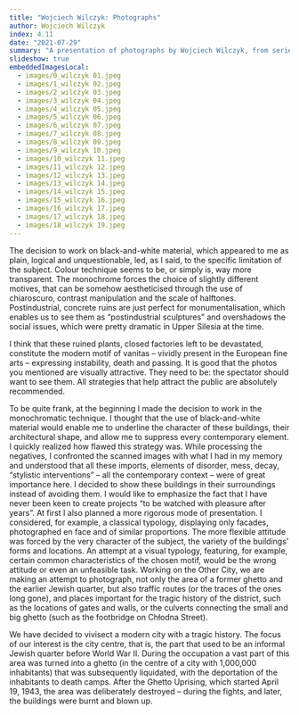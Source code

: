 ```yaml
---
title: "Wojciech Wilczyk: Photographs"
author: Wojciech Wilczyk
index: 4.11
date: "2021-07-29"
summary: "A presentation of photographs by Wojciech Wilczyk, from series Silesia in Black and White, There is No Such Thing as an Innocent Eye and Other City"
slideshow: true
embeddedImagesLocal:
  - images/0_wilczyk 01.jpeg
  - images/1_wilczyk 02.jpeg
  - images/2_wilczyk 03.jpeg
  - images/3_wilczyk 04.jpeg
  - images/4_wilczyk 05.jpeg
  - images/5_wilczyk 06.jpeg
  - images/6_wilczyk 07.jpeg
  - images/7_wilczyk 08.jpeg
  - images/8_wilczyk 09.jpeg
  - images/9_wilczyk 10.jpeg
  - images/10_wilczyk 11.jpeg
  - images/11_wilczyk 12.jpeg
  - images/12_wilczyk 13.jpeg
  - images/13_wilczyk 14.jpeg
  - images/14_wilczyk 15.jpeg
  - images/15_wilczyk 16.jpeg
  - images/16_wilczyk 17.jpeg
  - images/17_wilczyk 18.jpeg
  - images/18_wilczyk 19.jpeg
---
```


<TitleSlide title="Wojciech Wilczyk: Photographs" />

<FullscreenImageSlide
  image={props.localImages[4]}
  caption="Elżbieta Janicka & Wojciech Wilczyk, *New Town*, Śliska St., 15.04.11"
/>

<SplitSlide>
  <CenterImageSlide
    image={props.localImages[6]}
    caption="Wojciech Wilczyk, *Silesia in Black and White*, Bytom-Bobrek, Pasteur St. (Bobrek Steel Mill), 15.03.2003"
  />
  <CenterImageSlide
    image={props.localImages[8]}
    caption="Wojciech Wilczyk, *Silesia in Black and White*, Zabrze – Biskupice,Ogrodowa St., 1.02.2001"
  />
</SplitSlide>

<TextSlide>
<Quote>The decision to work on black-and-white material, which appeared to me as plain, logical and unquestionable, led, as I said, to the specific limitation of the subject. Colour technique seems to be, or simply is, way more transparent. The monochrome forces the choice of slightly different motives, that can be somehow aestheticised through the use of chiaroscuro, contrast manipulation and the scale of halftones. Postindustrial, concrete ruins are just perfect for monumentalisation, which enables us to see them as “postindustrial sculptures” and overshadows the social issues, which were pretty dramatic in Upper Silesia at the time.</Quote>
</TextSlide>

<CenterImageSlide
    image={props.localImages[5]}
    caption="Wojciech Wilczyk, *Silesia in Black and White*, Bytom - Bobrek, carbide factory, 8.12.2002"
  />

<SplitSlide>
    <TextSlide>
  <Quote>I think that these ruined plants, closed factories left to be devastated, constitute the modern motif of vanitas – vividly present in the European fine arts – expressing instability, death and passing. It is good that the photos you mentioned are visually attractive. They need to be: the spectator should want to see them. All strategies that help attract the public are absolutely recommended.</Quote>
  </TextSlide>

  <CenterImageSlide
    image={props.localImages[7]}
    caption="Wojciech Wilczyk, *Silesia in Black and White*,  Swietochłowice – hard coal mine Polska, 25.03.2001"
  />
</SplitSlide>

<FullscreenImageSlide
    image={props.localImages[11]}
    caption="Wojciech Wilczyk, *There is No Such Thing as an Innocent Eye*, Maków Mazowiecki, beit midrash, 29.04.07"
  />

<TextSlide>
<Quote>To be quite frank, at the beginning I made the decision to work in the monochromatic technique. I thought that the use of black-and-white material would enable me to underline the character of these buildings, their architectural shape, and allow me to suppress every contemporary element. I quickly realized how flawed this strategy was. While processing the negatives, I confronted the scanned images with what I had in my memory and understood that all these imports, elements of disorder, mess, decay, “stylistic interventions” – all the contemporary context – were of great importance here. I decided to show these buildings in their surroundings instead of avoiding them.</Quote>
</TextSlide>

<SplitSlide>
  <CenterImageSlide
    image={props.localImages[12]}
    caption="Wojciech Wilczyk, *There is No Such Thing as an Innocent Eye*, Nowy Korczyn, synagogue, 07.03.08"
  />
  <TextSlide>
  <Quote>I would like to emphasize the fact that I have never been keen to create projects “to be watched with pleasure after years”.</Quote>
  </TextSlide>
</SplitSlide>

<CarouselSlide>
  <Carousel
    images={[
      props.localImages[9],
      props.localImages[10],
      props.localImages[11],
      props.localImages[14],
      props.localImages[15],
    ]}
    captions={[
      "Wojciech Wilczyk, *There is No Such Thing as an Innocent Eye*, Kargowa, synagogue, 29.03.08",
      "Wojciech Wilczyk, *There is No Such Thing as an Innocent Eye*, Kraków, Bejt ha-midrasz Halberstama, 25.08.09",
      "Wojciech Wilczyk, *There is No Such Thing as an Innocent Eye*, Maków Mazowiecki, beit midrash, 29.04.07",
      "Wojciech Wilczyk, *There is No Such Thing as an Innocent Eye*, Ujazd, synagogue, 06.03.07",
      "Wojciech Wilczyk, *There is No Such Thing as an Innocent Eye*, Wielkie Oczy, synagogue, 28.07.07",
    ]}
  />
</CarouselSlide>

<TextSlide>
<Quote>At first I also planned a more rigorous mode of presentation. I considered, for example, a classical typology, displaying only facades, photographed en face and of similar proportions. The more flexible attitude was forced by the very character of the subject, the variety of the buildings’ forms and locations. An attempt at a visual typology, featuring, for example, certain common characteristics of the chosen motif, would be the wrong attitude or even an unfeasible task.</Quote>
</TextSlide>

<SplitSlide>
  <CenterImageSlide
    image={props.localImages[13]}
    caption="Wojciech Wilczyk, *There is No Such Thing as an Innocent Eye*, Radymno, synagogue, 07.06.07"
  />
  <CenterImageSlide
    image={props.localImages[16]}
    caption="Wojciech Wilczyk, *There is No Such Thing as an Innocent Eye*, Wolsztyn, synagogue, 03.02.08"
  />
</SplitSlide>

<SplitSlide>
  <CenterImageSlide
    image={props.localImages[17]}
    caption="Wojciech Wilczyk, *There is No Such Thing as an Innocent Eye*, Łask, synagogue, 25.11.08"
  />
  <CenterImageSlide
    image={props.localImages[18]}
    caption="Wojciech Wilczyk, *There is No Such Thing as an Innocent Eye*, Łaszczów, beit midrash, 09.01.08"
  />
</SplitSlide>

<TextSlide>
<Quote>Working on the Other City, we are making an attempt to photograph, not only the area of a former ghetto and the earlier Jewish quarter, but also traffic routes (or the traces of the ones long gone), and places important for the tragic history of the district, such as the locations of gates and walls, or the culverts connecting the small and big ghetto (such as the footbridge on Chłodna Street).</Quote>
</TextSlide>

<FullscreenImageSlide
    image={props.localImages[1]}
    caption="Elżbieta Janicka & Wojciech Wilczyk, *New Town*, Prosta and Żelazna St., 08.04.11"
  />

<TextSlide>
<Quote>We have decided to vivisect a modern city with a tragic history. The focus of our interest is the city centre, that is, the part that used to be an informal Jewish quarter before World War II. During the occupation a vast part of this area was turned into a ghetto (in the centre of a city with 1,000,000 inhabitants) that was subsequently liquidated, with the deportation of the inhabitants to death camps. After the Ghetto Uprising, which started April 19, 1943, the area was deliberately destroyed – during the fights, and later, the buildings were burnt and blown up.</Quote>
</TextSlide>

<CarouselSlide>
  <Carousel
    images={[
      props.localImages[0],
      props.localImages[3],
      props.localImages[4],
    ]}
    captions={[
      "Elżbieta Janicka & Wojciech Wilczyk, *New Town*, Grzybowski Square (Nożyk Synagogue), 07.04.11",
      "Elżbieta Janicka & Wojciech Wilczyk, *New Town*, Solidarności St., 15.04.11",
      "Elżbieta Janicka & Wojciech Wilczyk, *New Town*, Śliska St., 15.04.11",
    ]}
  />
</CarouselSlide>

<CenterImageSlide
    image={props.localImages[1]}
    caption="Elżbieta Janicka & Wojciech Wilczyk, *New Town*, Prosta and Żelazna St., 08.04.11"
  />

  <CenterImageSlide
    image={props.localImages[4]}
    caption="Elżbieta Janicka & Wojciech Wilczyk, *New Town*, Śliska St., 15.04.11"
  />